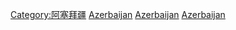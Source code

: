 {{cat main}}
{{Commons cat|Geography of Azerbaijan}}

[[Category:阿塞拜疆|Category:阿塞拜疆]]
[[Category:亚洲各国地理|Azerbaijan]]
[[Category:欧洲各国地理|Azerbaijan]]
[[Category:高加索地理|Azerbaijan]]